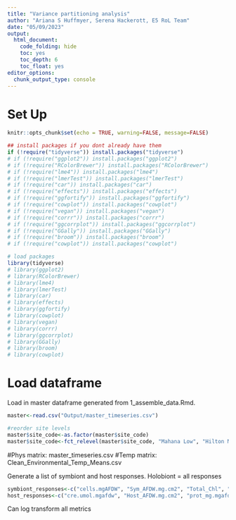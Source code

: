 ```yaml
---
title: "Variance partitioning analysis"
author: "Ariana S Huffmyer, Serena Hackerott, E5 RoL Team"
date: "05/09/2023"
output: 
  html_document:
    code_folding: hide
    toc: yes
    toc_depth: 6
    toc_float: yes
editor_options: 
  chunk_output_type: console
--- 
```


# Set Up    
```r
knitr::opts_chunk$set(echo = TRUE, warning=FALSE, message=FALSE)
```

```r
## install packages if you dont already have them
if (!require("tidyverse")) install.packages("tidyverse")
# if (!require("ggplot2")) install.packages("ggplot2")
# if (!require("RColorBrewer")) install.packages("RColorBrewer")
# if (!require("lme4")) install.packages("lme4")
# if (!require("lmerTest")) install.packages("lmerTest")
# if (!require("car")) install.packages("car")
# if (!require("effects")) install.packages("effects")
# if (!require("ggfortify")) install.packages("ggfortify")
# if (!require("cowplot")) install.packages("cowplot")
# if (!require("vegan")) install.packages("vegan")
# if (!require("corrr")) install.packages("corrr")
# if (!require("ggcorrplot")) install.packages("ggcorrplot")
# if (!require("GGally")) install.packages("GGally")
# if (!require("broom")) install.packages("broom")
# if (!require("cowplot")) install.packages("cowplot")

# load packages
library(tidyverse)
# library(ggplot2)
# library(RColorBrewer)
# library(lme4)
# library(lmerTest)
# library(car)
# library(effects)
# library(ggfortify)
# library(cowplot)
# library(vegan)
# library(corrr)
# library(ggcorrplot)
# library(GGally)
# library(broom)
# library(cowplot)
```

# Load dataframe

Load in master dataframe generated from 1_assemble_data.Rmd.  
```r
master<-read.csv("Output/master_timeseries.csv")

#reorder site levels 
master$site_code<-as.factor(master$site_code)
master$site_code<-fct_relevel(master$site_code, "Mahana Low", "Hilton Medium", "Manava High")
```

#Phys matrix: master_timeseries.csv
#Temp matrix: Clean_Environmental_Temp_Means.csv

Generate a list of symbiont and host responses.  Holobiont = all responses
```r
symbiont_responses<-c("cells.mgAFDW", "Sym_AFDW.mg.cm2", "Total_Chl", "Total_Chl_cell", "Am", "AQY", "Ratio_AFDW.mg.cm2") 
host_responses<-c("cre.umol.mgafdw", "Host_AFDW.mg.cm2", "prot_mg.mgafdw", "Rd", "calc.umol.cm2.hr")
```

Can log transform all metrics 

####
